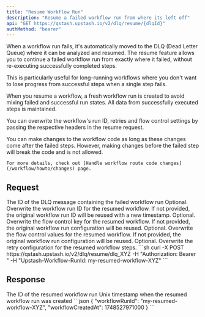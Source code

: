 ```yaml
---
title: "Resume Workflow Run"
description: "Resume a failed workflow run from where its left off"
api: "GET https://qstash.upstash.io/v2/dlq/resume/{dlqId}"
authMethod: "bearer"
---
```


When a workflow run fails, it's automatically moved to the DLQ (Dead Letter Queue) where it can be analyzed and resumed. 
The resume feature allows you to continue a failed workflow run from exactly where it failed, without re-executing successfully completed steps.

This is particularly useful for long-running workflows where you don't want to lose progress from successful steps when a single step fails.

When you resume a workflow, a fresh workflow run is created to avoid mixing failed and successful run states.
All data from successfully executed steps is maintained.

You can overwrite the workflow's run ID, retries and flow control settings by passing the respective headers in the resume request.

<Note>
    You can make changes to the workflow code as long as these changes come after the failed steps. 
    However, making changes before the failed step will break the code and is not allowed.

    For more details, check out [Handle workflow route code changes](/workflow/howto/changes) page.
</Note>

## Request

<ParamField path="dlqId" type="string" required>
  The ID of the DLQ message containing the failed workflow run
</ParamField>
<ParamField header="Upstash-Workflow-RunId" type="string">
  Optional. Overwrite the workflow run ID for the resumed workflow. If not provided, the original workflow run ID will be reused with a new timestamp.
</ParamField>
<ParamField header="Upstash-Flow-Control-Key" type="string">
  Optional. Overwrite the flow control key for the resumed workflow. If not provided, the original workflow run configuration will be reused.
</ParamField>
<ParamField header="Upstash-Flow-Control-Value" type="string">
  Optional. Overwrite the flow control values for the resumed workflow. If not provided, the original workflow run configuration will be reused.
</ParamField>
<ParamField header="Upstash-Retries" type="integer">
  Optional. Overwrite the retry configuration for the resumed workflow steps.
</ParamField>

<RequestExample>
```sh
curl -X POST https://qstash.upstash.io/v2/dlq/resume/dlq_XYZ
-H "Authorization: Bearer <token>" 
-H "Upstash-Workflow-RunId: my-resumed-workflow-XYZ" 
```
</RequestExample>

## Response

<ResponseField name="workflowRunId" type="string">
  The ID of the resumed workflow run
</ResponseField>

<ResponseField name="workflowCreatedAt" type="integer">
  Unix timestamp when the resumed workflow run was created
</ResponseField>

<ResponseExample>
```json
{
  "workflowRunId": "my-resumed-workflow-XYZ",
  "workflowCreatedAt": 1748527971000
}
```
</ResponseExample>

